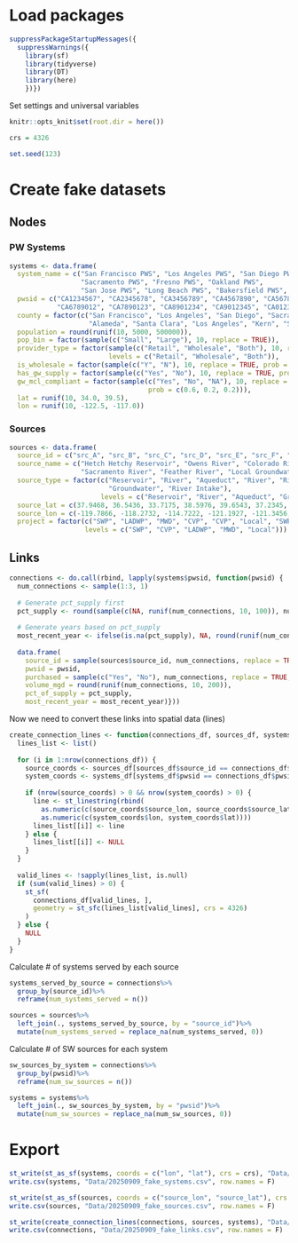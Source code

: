 
# Load packages
```r
suppressPackageStartupMessages({
  suppressWarnings({
    library(sf)
    library(tidyverse)
    library(DT)
    library(here)
    })})
```


Set settings and universal variables
```r
knitr::opts_knit$set(root.dir = here())

crs = 4326

set.seed(123)
```

# Create fake datasets

## Nodes

### PW Systems
```r
systems <- data.frame(
  system_name = c("San Francisco PWS", "Los Angeles PWS", "San Diego PWS", 
                  "Sacramento PWS", "Fresno PWS", "Oakland PWS",
                  "San Jose PWS", "Long Beach PWS", "Bakersfield PWS", "Santa Cruz PWS"),
  pwsid = c("CA1234567", "CA2345678", "CA3456789", "CA4567890", "CA5678901",
            "CA6789012", "CA7890123", "CA8901234", "CA9012345", "CA0123456"),
  county = factor(c("San Francisco", "Los Angeles", "San Diego", "Sacramento", "Fresno",
                    "Alameda", "Santa Clara", "Los Angeles", "Kern", "Santa Cruz")),
  population = round(runif(10, 5000, 500000)),
  pop_bin = factor(sample(c("Small", "Large"), 10, replace = TRUE)),
  provider_type = factor(sample(c("Retail", "Wholesale", "Both"), 10, replace = TRUE),
                         levels = c("Retail", "Wholesale", "Both")),
  is_wholesale = factor(sample(c("Y", "N"), 10, replace = TRUE, prob = c(0.3, 0.7))),
  has_gw_supply = factor(sample(c("Yes", "No"), 10, replace = TRUE, prob = c(0.8, 0.2))),
  gw_mcl_compliant = factor(sample(c("Yes", "No", "NA"), 10, replace = TRUE, 
                                   prob = c(0.6, 0.2, 0.2))),
  lat = runif(10, 34.0, 39.5),
  lon = runif(10, -122.5, -117.0))
```

### Sources
```r
sources <- data.frame(
  source_id = c("src_A", "src_B", "src_C", "src_D", "src_E", "src_F", "src_G"),
  source_name = c("Hetch Hetchy Reservoir", "Owens River", "Colorado River Aqueduct", 
                  "Sacramento River", "Feather River", "Local Groundwater", "Delta Intake"),
  source_type = factor(c("Reservoir", "River", "Aqueduct", "River", "River", 
                         "Groundwater", "River Intake"),
                       levels = c("Reservoir", "River", "Aqueduct", "Groundwater", "River Intake", "Purchased")),
  source_lat = c(37.9468, 36.5436, 33.7175, 38.5976, 39.6543, 37.2345, 38.0456),
  source_lon = c(-119.7866, -118.2732, -114.7222, -121.1927, -121.3456, -121.1234, -121.7890),
  project = factor(c("SWP", "LADWP", "MWD", "CVP", "CVP", "Local", "SWP"),
                   levels = c("SWP", "CVP", "LADWP", "MWD", "Local")))
```

## Links
```r
connections <- do.call(rbind, lapply(systems$pwsid, function(pwsid) {
  num_connections <- sample(1:3, 1)
  
  # Generate pct_supply first
  pct_supply <- round(sample(c(NA, runif(num_connections, 10, 100)), num_connections, replace = TRUE))
  
  # Generate years based on pct_supply
  most_recent_year <- ifelse(is.na(pct_supply), NA, round(runif(num_connections, 2015, 2024)))
  
  data.frame(
    source_id = sample(sources$source_id, num_connections, replace = TRUE),
    pwsid = pwsid,
    purchased = sample(c("Yes", "No"), num_connections, replace = TRUE, prob = c(0.4, 0.6)),
    volume_mgd = round(runif(num_connections, 10, 200)),
    pct_of_supply = pct_supply,
    most_recent_year = most_recent_year)}))
```

Now we need to convert these links into spatial data (lines)
```r
create_connection_lines <- function(connections_df, sources_df, systems_df) {
  lines_list <- list()
  
  for (i in 1:nrow(connections_df)) {
    source_coords <- sources_df[sources_df$source_id == connections_df$source_id[i], c("source_lon", "source_lat")]
    system_coords <- systems_df[systems_df$pwsid == connections_df$pwsid[i], c("lon", "lat")]
    
    if (nrow(source_coords) > 0 && nrow(system_coords) > 0) {
      line <- st_linestring(rbind(
        as.numeric(c(source_coords$source_lon, source_coords$source_lat)),
        as.numeric(c(system_coords$lon, system_coords$lat))))
      lines_list[[i]] <- line
    } else {
      lines_list[[i]] <- NULL
    }
  }
  
  valid_lines <- !sapply(lines_list, is.null)
  if (sum(valid_lines) > 0) {
    st_sf(
      connections_df[valid_lines, ],
      geometry = st_sfc(lines_list[valid_lines], crs = 4326)
    )
  } else {
    NULL
  }
}
```

Calculate # of systems served by each source
```r
systems_served_by_source = connections%>%
  group_by(source_id)%>%
  reframe(num_systems_served = n())

sources = sources%>%
  left_join(., systems_served_by_source, by = "source_id")%>%
  mutate(num_systems_served = replace_na(num_systems_served, 0))
```

Calculate # of SW sources for each system
```r
sw_sources_by_system = connections%>%
  group_by(pwsid)%>%
  reframe(num_sw_sources = n())

systems = systems%>%
  left_join(., sw_sources_by_system, by = "pwsid")%>%
  mutate(num_sw_sources = replace_na(num_sw_sources, 0))
```


# Export
```r
st_write(st_as_sf(systems, coords = c("lon", "lat"), crs = crs), "Data/Shapefiles/20250909_fake_systems.shp", delete_dsn = T)
write.csv(systems, "Data/20250909_fake_systems.csv", row.names = F)

st_write(st_as_sf(sources, coords = c("source_lon", "source_lat"), crs = crs), "Data/Shapefiles/20250909_fake_sources.shp", delete_dsn = T)
write.csv(sources, "Data/20250909_fake_sources.csv", row.names = F)

st_write(create_connection_lines(connections, sources, systems), "Data/Shapefiles/20250909_fake_links.shp", delete_dsn = T)
write.csv(connections, "Data/20250909_fake_links.csv", row.names = F)
```